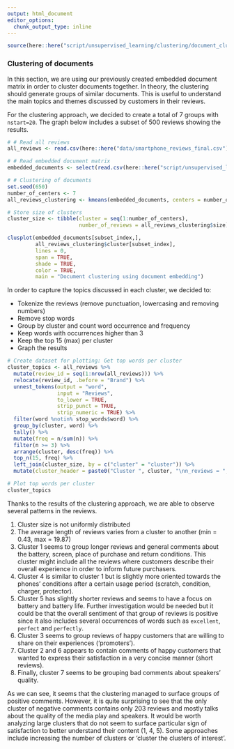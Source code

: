 ```yaml
---
output: html_document
editor_options: 
  chunk_output_type: inline
---
```


```r
source(here::here("script/unsupervised_learning/clustering/document_clustering.R"))
```

### **Clustering of documents**

In this section, we are using our previously created embedded document
matrix in order to cluster documents together. In theory, the clustering
should generate groups of similar documents. This is useful to
understand the main topics and themes discussed by customers in their
reviews.

For the clustering approach, we decided to create a total of 7 groups
with `nstart=20`. The graph below includes a subset of 500 reviews
showing the results.

```r
# # Read all reviews
all_reviews <- read.csv(here::here("data/smartphone_reviews_final.csv"))

# # Read embedded document matrix
embedded_documents <- select(read.csv(here::here("script/unsupervised_learning/embedding/embedding_data/embedded_documents.csv")), -X)

# # Clustering of documents
set.seed(650)
number_of_centers <- 7
all_reviews_clustering <- kmeans(embedded_documents, centers = number_of_centers, nstart = 20)

# Store size of clusters
cluster_size <- tibble(cluster = seq(1:number_of_centers),
                       number_of_reviews = all_reviews_clustering$size)
```

```r
clusplot(embedded_documents[subset_index,],
         all_reviews_clustering$cluster[subset_index],
         lines = 0,
         span = TRUE,
         shade = TRUE,
         color = TRUE,
         main = "Document clustering using document embedding")
```

In order to capture the topics discussed in each cluster, we decided to:

-   Tokenize the reviews (remove punctuation, lowercasing and removing
    numbers)
-   Remove stop words
-   Group by cluster and count word occurrence and frequency
-   Keep words with occurrences higher than 3
-   Keep the top 15 (max) per cluster
-   Graph the results

```r
# Create dataset for plotting: Get top words per cluster
cluster_topics <- all_reviews %>% 
  mutate(review_id = seq(1:nrow(all_reviews))) %>% 
  relocate(review_id, .before = "Brand") %>% 
  unnest_tokens(output = "word",
                input = "Reviews",
                to_lower = TRUE,
                strip_punct = TRUE,
                strip_numeric = TRUE) %>% 
  filter(word %notin% stop_words$word) %>% 
  group_by(cluster, word) %>% 
  tally() %>% 
  mutate(freq = n/sum(n)) %>% 
  filter(n >= 3) %>% 
  arrange(cluster, desc(freq)) %>% 
  top_n(15, freq) %>% 
  left_join(cluster_size, by = c("cluster" = "cluster")) %>% 
  mutate(cluster_header = paste0("Cluster ", cluster, "\nn_reviews = ", number_of_reviews, ", n_words = ", round(n/freq), "\nav_length = ", round(round(n/freq)/number_of_reviews, 2)))
```

```r
# Plot top words per cluster
cluster_topics
```

Thanks to the results of the clustering approach, we are able to observe
several patterns in the reviews.

1.  Cluster size is not uniformly distributed
2.  The average length of reviews varies from a cluster to another (min
    = 0.43, max = 19.87)
3.  Cluster 1 seems to group longer reviews and general comments about
    the battery, screen, place of purchase and return conditions. This
    cluster might include all the reviews where customers describe their
    overall experience in order to inform future purchasers.
4.  Cluster 4 is similar to cluster 1 but is slightly more oriented
    towards the phones' conditions after a certain usage period
    (scratch, condition, charger, protector).
5.  Cluster 5 has slightly shorter reviews and seems to have a focus on
    battery and battery life. Further investigation would be needed but
    it could be that the overall sentiment of that group of reviews is
    positive since it also includes several occurrences of words such as
    `excellent`, `perfect` and `perfectly`.
6.  Cluster 3 seems to group reviews of happy customers that are willing
    to share on their experiences ('promoters').
7.  Cluster 2 and 6 appears to contain comments of happy customers that
    wanted to express their satisfaction in a very concise manner (short
    reviews).
8.  Finally, cluster 7 seems to be grouping bad comments about speakers'
    quality.

As we can see, it seems that the clustering managed to surface groups of
positive comments. However, it is quite surprising to see that the only
cluster of negative comments contains only 203 reviews and mostly talks
about the quality of the media play and speakers. It would be worth
analyzing large clusters that do not seem to surface particular sign of
satisfaction to better understand their content (1, 4, 5). Some
approaches include increasing the number of clusters or 'cluster the
clusters of interest'.
